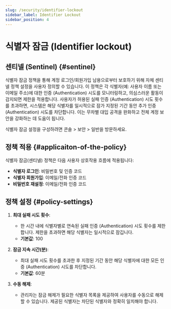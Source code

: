 ```yaml
---
slug: /security/identifier-lockout
sidebar_label: Identifier Lockout
sidebar_position: 4
---
```


# 식별자 잠금 (Identifier lockout)

## 센티넬 (Sentinel) \{#sentinel}

식별자 잠금 정책을 통해 계정 로그인/회원가입 남용으로부터 보호하기 위해 자체 센티넬 정책 설정을 사용자 정의할 수 있습니다. 이 정책은 각 식별자(예: 사용자 이름 또는 이메일 주소)에 대한 인증 (Authentication) 시도를 모니터링하고, 의심스러운 활동이 감지되면 제한을 적용합니다. 사용자가 허용된 실패 인증 (Authentication) 시도 횟수를 초과하면, 시스템은 해당 식별자를 일시적으로 잠가 지정된 기간 동안 추가 인증 (Authentication) 시도를 차단합니다. 이는 무차별 대입 공격을 완화하고 전체 계정 보안을 강화하는 데 도움이 됩니다.

식별자 잠금 설정을 구성하려면 <CloudLink to="/security/general"> 콘솔 > 보안 > 일반</CloudLink>을 방문하세요.

## 정책 적용 \{#applicaiton-of-the-policy}

식별자 잠금(센티넬) 정책은 다음 사용자 상호작용 흐름에 적용됩니다:

- **식별자 로그인**: 비밀번호 및 인증 코드
- **식별자 회원가입**: 이메일/전화 인증 코드
- **비밀번호 재설정**: 이메일/전화 인증 코드

## 정책 설정 \{#policy-settings}

1. **최대 실패 시도 횟수**:

   - 한 시간 내에 식별자별로 연속된 실패 인증 (Authentication) 시도 횟수를 제한합니다. 제한을 초과하면 해당 식별자는 일시적으로 잠깁니다.
   - **기본값**: 100

2. **잠금 지속 시간(분)**:

   - 최대 실패 시도 횟수를 초과한 후 지정된 기간 동안 해당 식별자에 대한 모든 인증 (Authentication) 시도를 차단합니다.
   - **기본값**: 60분

3. **수동 해제**:
   - 관리자는 잠금 해제가 필요한 식별자 목록을 제공하여 사용자를 수동으로 해제할 수 있습니다. 제공된 식별자는 차단된 식별자와 정확히 일치해야 합니다.
